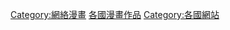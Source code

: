 {{noteTA
|G1 = IT
}}

[[Category:網絡漫畫|Category:網絡漫畫]]
[[Category:各國漫畫作品|]]
[[Category:各國網站|Category:各國網站]]